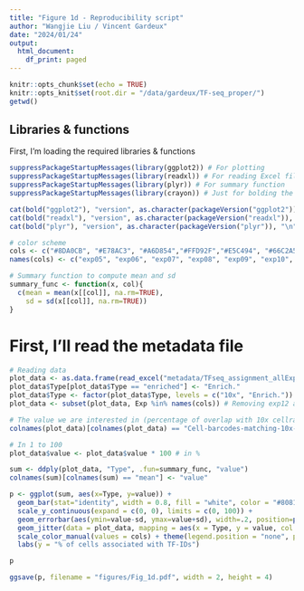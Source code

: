 ```yaml
---
title: "Figure 1d - Reproducibility script"
author: "Wangjie Liu / Vincent Gardeux"
date: "2024/01/24"
output:
  html_document:
    df_print: paged
---
```


```r
knitr::opts_chunk$set(echo = TRUE)
knitr::opts_knit$set(root.dir = "/data/gardeux/TF-seq_proper/")
getwd()
```

## Libraries & functions

First, I'm loading the required libraries & functions

```r
suppressPackageStartupMessages(library(ggplot2)) # For plotting
suppressPackageStartupMessages(library(readxl)) # For reading Excel files
suppressPackageStartupMessages(library(plyr)) # For summary function
suppressPackageStartupMessages(library(crayon)) # Just for bolding the console output :D

cat(bold("ggplot2"), "version", as.character(packageVersion("ggplot2")), "\n")
cat(bold("readxl"), "version", as.character(packageVersion("readxl")), "\n")
cat(bold("plyr"), "version", as.character(packageVersion("plyr")), "\n")

# color scheme
cols <- c("#8DA0CB", "#E78AC3", "#A6D854","#FFD92F","#E5C494", "#66C2A5", "#FC8D62", "#FFCCCC")
names(cols) <- c("exp05", "exp06", "exp07", "exp08", "exp09", "exp10", "exp11", "exp12-13")

# Summary function to compute mean and sd
summary_func <- function(x, col){
  c(mean = mean(x[[col]], na.rm=TRUE),
    sd = sd(x[[col]], na.rm=TRUE))
}
```

# First, I'll read the metadata file

```r
# Reading data
plot_data <- as.data.frame(read_excel("metadata/TFseq_assignment_allExp.xlsx", sheet = 1, .name_repair = "unique_quiet"))
plot_data$Type[plot_data$Type == "enriched"] <- "Enrich."
plot_data$Type <- factor(plot_data$Type, levels = c("10x", "Enrich."))
plot_data <- subset(plot_data, Exp %in% names(cols)) # Removing exp12 and exp13 (only counting the merge)

# The value we are interested in (percentage of overlap with 10x cellranger)
colnames(plot_data)[colnames(plot_data) == "Cell-barcodes-matching-10x-cellranger-pc"] <- "value"

# In 1 to 100
plot_data$value <- plot_data$value * 100 # in %
```

```r
sum <- ddply(plot_data, "Type", .fun=summary_func, "value")
colnames(sum)[colnames(sum) == "mean"] <- "value"

p <- ggplot(sum, aes(x=Type, y=value)) +
  geom_bar(stat="identity", width = 0.8, fill = "white", color = "#808184", size = 1) +
  scale_y_continuous(expand = c(0, 0), limits = c(0, 100)) +
  geom_errorbar(aes(ymin=value-sd, ymax=value+sd), width=.2, position=position_dodge(.9)) + 
  geom_jitter(data = plot_data, mapping = aes(x = Type, y = value, col = Exp), size = 2, position = position_jitter(seed = 42)) +
  scale_color_manual(values = cols) + theme(legend.position = "none", panel.grid.major = element_blank(), panel.grid.minor = element_blank(), panel.background = element_blank(), axis.title.x = element_blank(), axis.ticks.x = element_blank(), axis.line.y = element_line(), axis.title.y = element_text(size=16, color = "black"), axis.text.y = element_text(size=14, color = "black"), axis.text.x = element_text(size=14, color = "black")) +
  labs(y = "% of cells associated with TF-IDs")

p

ggsave(p, filename = "figures/Fig_1d.pdf", width = 2, height = 4)
```